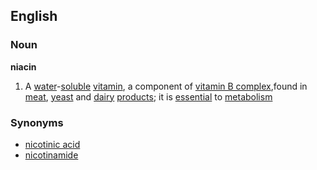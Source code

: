 ==English==
===Noun===
'''niacin'''
#A [[water]]-[[soluble]] [[vitamin]], a component of [[vitamin B complex]],found in [[meat]], [[yeast]] and [[dairy]] [[product]]s; it is [[essential]] to [[metabolism]]
===Synonyms===
*[[nicotinic acid]]
*[[nicotinamide]]